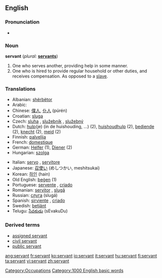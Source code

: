 ==English==

{{rank|prove|engaged|America|993|servant|doctor|Michael|fee}}

===Pronunciation===
*{{audio|en-us-servant.ogg|Audio (US)}}

===Noun===
'''servant'''  (''plural:'' '''[[servants]]''')
# One who serves another, providing help in some manner.
# One who is hired to provide regular household or other duties, and receives compensation.  As opposed to a [[slave]].
[[Category:Occupations]]

===Translations===
{{top}}
*Albanian: [[shërbëtor]] {{m}}
*Arabic: {{ARchar|[[خادم]]}} {{IPAchar|(χádim)}} {{m}}
*Chinese: [[僕人]], [[仆人]] (púrén)
*Croatian: [[sluga]] {{m}}
*Czech: [[sluha]] {{m}}, [[služebník]] {{m}}, [[služebný]] {{m}}
*Dutch: [[hulp]](je) (in de huishouding, ...) (2), [[huishoudhulp]] (2), [[bediende]] (2), [[knecht]] {{m}} (2), [[meid]] {{f}} (2)
*Finnish: [[palvelija]]
*French: [[domestique]]
*German: [[Helfer]] {{m}} (1), [[Diener]] {{m}} (2)
*Hungarian: [[szolga]]
{{mid}}
*Italian: [[servo]] {{m}}, [[servitore]] {{mf}}
*Japanese: [[召使い]] (めしつかい, meshitsukai)
*Korean: [[하인]] (hain)
*Old English: [[þegen|þeġen]] (1)
*Portuguese: [[servente]] {{mf}}, [[criado]] {{m}}
*Romanian: [[servitor]] {{m}}, [[slugă]] {{m}}
*Russian: [[слуга]] (slugá) {{mf}}
*Spanish: [[sirviente]] {{mf}}, [[criado]] {{m}}
*Swedish: [[betjänt]]
*Telugu: [[సేవకుడు]] (sEvakuDu)
{{bottom}}

=== Derived terms ===
*[[assigned servant]]
*[[civil servant]]
*[[public servant]]

[[Category:1000 English basic words]]

[[ang:servant]]
[[fr:servant]]
[[ko:servant]]
[[io:servant]]
[[it:servant]]
[[hu:servant]]
[[fi:servant]]
[[ta:servant]]
[[vi:servant]]
[[zh:servant]]